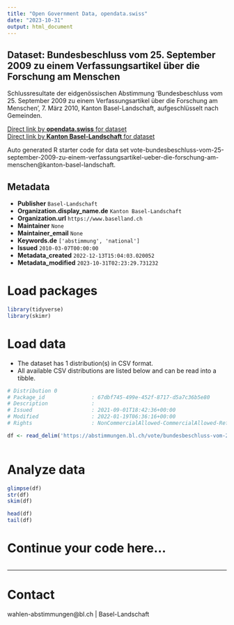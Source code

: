 ```yaml
---
title: "Open Government Data, opendata.swiss"
date: "2023-10-31"
output: html_document
---
```


## Dataset: Bundesbeschluss vom 25. September 2009 zu einem Verfassungsartikel über die Forschung am Menschen

Schlussresultate der eidgenössischen Abstimmung 'Bundesbeschluss vom 25. September 2009 zu einem Verfassungsartikel über die Forschung am Menschen', 7. März 2010, Kanton Basel-Landschaft, aufgeschlüsselt nach Gemeinden.

[Direct link by **opendata.swiss** for dataset](https://opendata.swiss/de/dataset/bundesbeschluss-vom-25-september-2009-zu-einem-verfassungsartikel-uber-die-forschung-am-mensche)<br>
[Direct link by **Kanton Basel-Landschaft** for dataset](https://abstimmungen.bl.ch/vote/bundesbeschluss-vom-25-september-2009-zu-einem-verfassungsartikel-ueber-die-forschung-am-menschen/data)

Auto generated R starter code for data set vote-bundesbeschluss-vom-25-september-2009-zu-einem-verfassungsartikel-ueber-die-forschung-am-menschen@kanton-basel-landschaft.

## Metadata

- **Publisher** `Basel-Landschaft`
- **Organization.display_name.de** `Kanton Basel-Landschaft`
- **Organization.url** `https://www.baselland.ch`
- **Maintainer** `None`
- **Maintainer_email** `None`
- **Keywords.de** `['abstimmung', 'national']`
- **Issued** `2010-03-07T00:00:00`
- **Metadata_created** `2022-12-13T15:04:03.020052`
- **Metadata_modified** `2023-10-31T02:23:29.731232`


# Load packages

```r

library(tidyverse)
library(skimr)

```

# Load data

-   The dataset has 1 distribution(s) in CSV format.
-   All available CSV distributions are listed below and can be read into a tibble.

```r

# Distribution 0
# Package_id               : 67dbf745-499e-452f-8717-d5a7c36b5e80
# Description              : 
# Issued                   : 2021-09-01T18:42:36+00:00
# Modified                 : 2022-01-19T06:36:16+00:00
# Rights                   : NonCommercialAllowed-CommercialAllowed-ReferenceRequired

df <- read_delim('https://abstimmungen.bl.ch/vote/bundesbeschluss-vom-25-september-2009-zu-einem-verfassungsartikel-ueber-die-forschung-am-menschen/data-csv')



```

# Analyze data

```r

glimpse(df)
str(df)
skim(df)

head(df)
tail(df)

```

# Continue your code here...

```r

```

------------------------------------------------------------------------

# Contact

wahlen-abstimmungen@bl.ch | Basel-Landschaft
